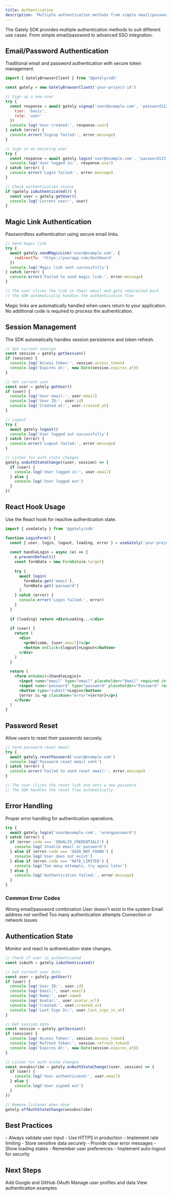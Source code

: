```yaml
---
title: Authentication
description: 'Multiple authentication methods from simple email/password to advanced SSO integration'
---
```


The Gately SDK provides multiple authentication methods to suit different use cases. From simple email/password to advanced SSO integration.

## Email/Password Authentication

Traditional email and password authentication with secure token management.

```javascript
import { GatelyBrowserClient } from '@gately/sdk'

const gately = new GatelyBrowserClient('your-project-id')

// Sign up a new user
try {
  const response = await gately.signup('user@example.com', 'password123', {
    tier: 'basic',
    role: 'user'
  })
  console.log('User created:', response.user)
} catch (error) {
  console.error('Signup failed:', error.message)
}

// Sign in an existing user
try {
  const response = await gately.login('user@example.com', 'password123')
  console.log('User logged in:', response.user)
} catch (error) {
  console.error('Login failed:', error.message)
}

// Check authentication status
if (gately.isAuthenticated()) {
  const user = gately.getUser()
  console.log('Current user:', user)
}
```

## Magic Link Authentication

Passwordless authentication using secure email links.

```javascript
// Send magic link
try {
  await gately.sendMagicLink('user@example.com', {
    redirectTo: 'https://yourapp.com/dashboard'
  })
  console.log('Magic link sent successfully')
} catch (error) {
  console.error('Failed to send magic link:', error.message)
}

// The user clicks the link in their email and gets redirected back
// The SDK automatically handles the authentication flow
```

<Note>
Magic links are automatically handled when users return to your application. No additional code is required to process the authentication.
</Note>

## Session Management

The SDK automatically handles session persistence and token refresh.

```javascript
// Get current session
const session = gately.getSession()
if (session) {
  console.log('Access token:', session.access_token)
  console.log('Expires at:', new Date(session.expires_at))
}

// Get current user
const user = gately.getUser()
if (user) {
  console.log('User email:', user.email)
  console.log('User ID:', user.id)
  console.log('Created at:', user.created_at)
}

// Logout
try {
  await gately.logout()
  console.log('User logged out successfully')
} catch (error) {
  console.error('Logout failed:', error.message)
}

// Listen for auth state changes
gately.onAuthStateChange((user, session) => {
  if (user) {
    console.log('User logged in:', user.email)
  } else {
    console.log('User logged out')
  }
})
```

## React Hook Usage

Use the React hook for reactive authentication state.

```jsx
import { useGately } from '@gately/sdk'

function LoginForm() {
  const { user, login, logout, loading, error } = useGately('your-project-id')
  
  const handleLogin = async (e) => {
    e.preventDefault()
    const formData = new FormData(e.target)
    
    try {
      await login(
        formData.get('email'),
        formData.get('password')
      )
    } catch (error) {
      console.error('Login failed:', error)
    }
  }
  
  if (loading) return <div>Loading...</div>
  
  if (user) {
    return (
      <div>
        <p>Welcome, {user.email}!</p>
        <button onClick={logout}>Logout</button>
      </div>
    )
  }
  
  return (
    <form onSubmit={handleLogin}>
      <input name="email" type="email" placeholder="Email" required />
      <input name="password" type="password" placeholder="Password" required />
      <button type="submit">Login</button>
      {error && <p className="error">{error}</p>}
    </form>
  )
}
```

## Password Reset

Allow users to reset their passwords securely.

```javascript
// Send password reset email
try {
  await gately.resetPassword('user@example.com')
  console.log('Password reset email sent')
} catch (error) {
  console.error('Failed to send reset email:', error.message)
}

// The user clicks the reset link and sets a new password
// The SDK handles the reset flow automatically
```

## Error Handling

Proper error handling for authentication operations.

```javascript
try {
  await gately.login('user@example.com', 'wrongpassword')
} catch (error) {
  if (error.code === 'INVALID_CREDENTIALS') {
    console.log('Invalid email or password')
  } else if (error.code === 'USER_NOT_FOUND') {
    console.log('User does not exist')
  } else if (error.code === 'RATE_LIMITED') {
    console.log('Too many attempts, try again later')
  } else {
    console.log('Authentication failed:', error.message)
  }
}
```

### Common Error Codes

<ResponseField name="INVALID_CREDENTIALS" type="string">
  Wrong email/password combination
</ResponseField>

<ResponseField name="USER_NOT_FOUND" type="string">
  User doesn't exist in the system
</ResponseField>

<ResponseField name="EMAIL_NOT_CONFIRMED" type="string">
  Email address not verified
</ResponseField>

<ResponseField name="RATE_LIMITED" type="string">
  Too many authentication attempts
</ResponseField>

<ResponseField name="NETWORK_ERROR" type="string">
  Connection or network issues
</ResponseField>

## Authentication State

Monitor and react to authentication state changes.

```javascript
// Check if user is authenticated
const isAuth = gately.isAuthenticated()

// Get current user data
const user = gately.getUser()
if (user) {
  console.log('User ID:', user.id)
  console.log('Email:', user.email)
  console.log('Name:', user.name)
  console.log('Avatar:', user.avatar_url)
  console.log('Created:', user.created_at)
  console.log('Last Sign In:', user.last_sign_in_at)
}

// Get session data
const session = gately.getSession()
if (session) {
  console.log('Access Token:', session.access_token)
  console.log('Refresh Token:', session.refresh_token)
  console.log('Expires At:', new Date(session.expires_at))
}

// Listen for auth state changes
const unsubscribe = gately.onAuthStateChange((user, session) => {
  if (user) {
    console.log('User authenticated:', user.email)
  } else {
    console.log('User signed out')
  }
})

// Remove listener when done
gately.offAuthStateChange(unsubscribe)
```

## Best Practices

<CardGroup cols={2}>
  <Card title="Security" icon="shield">
    - Always validate user input
    - Use HTTPS in production
    - Implement rate limiting
    - Store sensitive data securely
  </Card>
  <Card title="User Experience" icon="heart">
    - Provide clear error messages
    - Show loading states
    - Remember user preferences
    - Implement auto-logout for security
  </Card>
</CardGroup>

## Next Steps

<CardGroup cols={3}>
  <Card
    title="SSO Integration"
    icon="google"
    href="/sso"
  >
    Add Google and GitHub OAuth
  </Card>
  <Card
    title="User Management"
    icon="user"
    href="/user-management"
  >
    Manage user profiles and data
  </Card>
  <Card
    title="Examples"
    icon="code"
    href="/examples"
  >
    View authentication examples
  </Card>
</CardGroup>